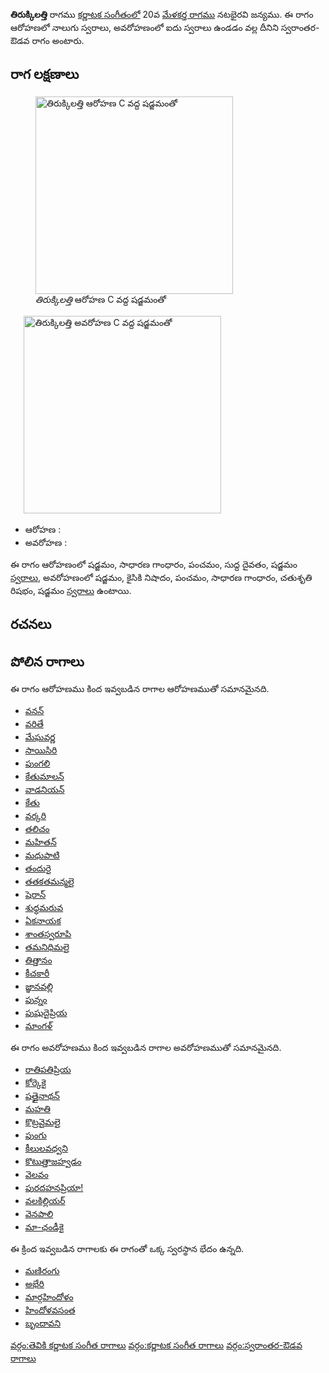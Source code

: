 {{Infobox ragam
	| name          	= తిరుక్కిలత్తి
	| synonym	    	= 
	| mela          	= 
	| chakra        	= 
	| janaka        	= 
	| type          	= స్వరాంతర-ఔడవ
	| arohanam      	= {{svaraC|S|G2|P|D1|S'}} 
	| avarohanam    	= {{svaraC|S'|N2|P|G2|R2|S}}
	| jeeva         	=
	| chhaya        	=
	| nyasa         	=
	| vishesha      	= 
	| equivalent  		= 
}}
{{కర్ణాటక సంగీత రాగాలు}}
'''తిరుక్కిలత్తి''' రాగము [[కర్ణాటక సంగీతం]]లో 20వ [[మేళకర్త రాగము]] నటభైరవి జన్యము.  ఈ రాగం ఆరోహణలో నాలుగు స్వరాలు, అవరోహణంలో ఐదు స్వరాలు ఉండడం వల్ల దీనిని స్వరాంతర-ఔడవ రాగం అంటారు.


==రాగ లక్షణాలు==
[[Image:tirukkilatti_ar_kb2wiki.png|thumb|right|316px|''తిరుక్కిలత్తి'' ఆరోహణ C వద్ద షడ్జమంతో]]
	[[Image:tirukkilatti_av_kb2wiki.png|thumb|right|316px|''తిరుక్కిలత్తి'' అవరోహణ C వద్ద షడ్జమంతో]]

* ఆరోహణ : {{svaraC|S|G2|P|D1|S'}} 
* అవరోహణ : {{svaraC|S'|N2|P|G2|R2|S}}

ఈ రాగం ఆరోహణంలో షడ్జమం, సాధారణ  గాంధారం, పంచమం, సుద్ద దైవతం, షడ్జమం [[స్వరాలు]], అవరోహణంలో షడ్జమం, కైసికి నిషాదం, పంచమం, సాధారణ  గాంధారం, చతుశృతి రిషభం, షడ్జమం [[స్వరాలు]] ఉంటాయి.

==రచనలు==



==పోలిన రాగాలు==
ఈ రాగం ఆరోహణము కింద ఇవ్వబడిన రాగాల ఆరోహణముతో సమానమైనది.
* [[వనన్]]
* [[వరితే]]
* [[మేఘవర్ణ]]
* [[సాయిసిరి]]
* [[పుంగలి]]
* [[కేతుమాలన్]]
* [[వాడనియన్]]
* [[కేతు]]
* [[వర్కరి]]
* [[తలిచం]]
* [[మహితన్]]
* [[మధుపాటి]]
* [[తందురై]]
* [[తతకతమన్మలై]]
* [[షెరాన్]]
* [[శుధ్ధమరువ]]
* [[ఏకనాయక]]
* [[శాంతస్వరూపి]]
* [[ తమనిధిమలై]]
* [[తిత్తానం]]
* [[కీచకారీ]]
* [[జ్ఞానవల్లి]]
* [[పున్నం]]
* [[పుషుదైప్రియ]]
* [[మాంగళ్]]

ఈ రాగం అవరోహణము కింద ఇవ్వబడిన రాగాల అవరోహణముతో సమానమైనది.
* [[రాతిపతిప్రియ]]
* [[కోర్కెకై]]
* [[ షత్తైనాథన్]]
* [[మహతి]]
* [[కొట్రవైమలై]]
* [[పుంగు]]
* [[కీలులవధ్వని]]
* [[కొటుత్తాజహ్వడం]]
* [[వెలవం]]
* [[పురదహనప్రియా!]]
* [[వలకిల్లియర్]]
* [[ వెనపాలి]]
* [[మా-ఛండీకై]]

ఈ క్రింద ఇవ్వబడిన రాగాలకు ఈ రాగంతో ఒక్క స్వరస్థాన భేదం ఉన్నది.
* [[మణిరంగు]]
* [[అభేరి]]
* [[మార్గహిందోళం]]
* [[హిందోళవసంత]]
* [[బృందావని]]



[[వర్గం:తెవికి కర్ణాటక సంగీత రాగాలు]]
[[వర్గం:కర్ణాటక సంగీత రాగాలు]]
[[వర్గం:స్వరాంతర-ఔడవ రాగాలు]]